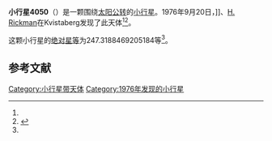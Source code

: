 {{Infobox planet
| bgcolour = #FFFFC0
| name = 4050 Mebailey
| symbol = 
| image = 
| caption = 
| discovery = yes
| discovery_ref = 
| discoverer = {{link-en|英格瓦·克拉斯·拉格尔科维斯特|Claes-Ingvar Lagerkvist}}]]、[[H._Rickman|H. Rickman]]
| discovery_site = [[Kvistaberg|Kvistaberg]] 
| discovered = 1976年9月20日
| designations = yes
| mp_name = 
| named_after = 
| alt_names = 1976 SF/ 1954 XD / 1982 UW / 1982 VV5
| mp_category = [[主带小行星|主带小行星]]
| orbit_ref = <ref name="a">[http://ssd.jpl.nasa.gov/sbdb.cgi?sstr=4050 4050 Mebailey] {{Wayback|url=http://ssd.jpl.nasa.gov/sbdb.cgi?sstr=4050 |date=20201124003724 }}，小行星數據庫瀏覽器（JPL Small-Body Database Browser）－[[美国国家航空航天局|美国国家航空航天局]]喷气推进实验室</ref>
| epoch = 2456400.5 (2013年4月18日更新)
| aphelion = {{convert|3.6303613498206|AU|km|3|abbr=on|lk=out}}
| perihelion = {{convert|2.72870458652821|AU|km|3|abbr=on}}
| semimajor = {{convert|3.179532968174405|AU|km|3|abbr=on}}
| eccentricity = 0.141790755
| period = 2070.825125 [[日|日]]<br />5.67[[儒略年|儒略年]]
| avg_speed = 
| inclination = 1.474686584707668
| asc_node = 146.2475866614448
| mean_anomaly = 
| arg_peri = 247.3188469205184
| satellites = 
| physical_characteristics = yes
| dimensions = 
| mass = 
| density = 
| surface_grav = 
| escape_velocity = 
| sidereal_day = 
| axial_tilt = 
| pole_ecliptic_lat = 
| pole_ecliptic_lon = 
| albedo = 
| temperatures= 
| temp_name1 = 
| mean_temp_1 = 
| max_temp_1 = 
| temp_name2 = 
| max_temp_2 = 
| spectral_type = 
| abs_magnitude = 247.3188469205184
}}

'''小行星4050'''（{{lang-en|4050 Mebailey}}）是一颗围绕[[太阳|太阳]][[公转|公转]]的[[小行星|小行星]]。1976年9月20日，{{link-en|英格瓦·克拉斯·拉格尔科维斯特|Claes-Ingvar Lagerkvist}}]]、[[H._Rickman|H. Rickman]]在Kvistaberg发现了此天体<ref name="a" /><ref>{{cite news|title=小行星列表|url=http://cfa-www.harvard.edu/iau/lists/NumberedMPs.txt|accessdate=2013-07-08|newspaper=哈佛大学|archive-date=2008-05-17|archive-url=https://web.archive.org/web/20080517010638/http://cfa-www.harvard.edu/iau/lists/NumberedMPs.txt|dead-url=no}}</ref>。

这颗小行星的[[绝对星等|绝对星等]]为247.3188469205184等<ref name="a" />。

==参考文献==
{{reflist}}
{{Minor Planet Number|[[小行星4049|小行星4049]]|[[小行星4051|小行星4051]]}}

{{小天体}}

[[Category:小行星带天体|Category:小行星带天体]]
[[Category:1976年发现的小行星|Category:1976年发现的小行星]]

{{asteroid-stub}}